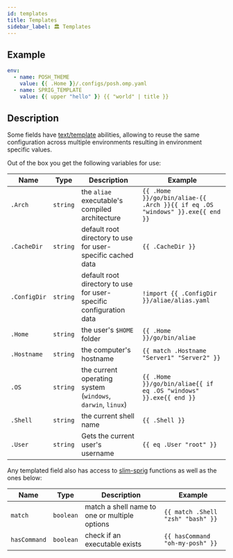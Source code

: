 ```yaml
---
id: templates
title: Templates
sidebar_label: 🏛️ Templates
---
```


## Example

```yaml
env:
  - name: POSH_THEME
    value: {{ .Home }}/.configs/posh.omp.yaml
  - name: SPRIG_TEMPLATE
    value: {{ upper "hello" }} {{ "world" | title }}
```

## Description

Some fields have [text/template][go-text-template] abilities, allowing to reuse the same
configuration across multiple environments resulting in environment specific values.

Out of the box you get the following variables for use:

| Name         | Type      | Description                                                        | Example                                                                      |
| ------------ | --------- | ------------------------------------------------------------------ | ---------------------------------------------------------------------------- |
| `.Arch`      | `string`  | the `aliae` executable's compiled architecture                     | `{{ .Home }}/go/bin/aliae-{{ .Arch }}{{ if eq .OS "windows" }}.exe{{ end }}` |
| `.CacheDir`  | `string`  | default root directory to use for user-specific cached data        | `{{ .CacheDir }}`                                                            |
| `.ConfigDir` | `string`  | default root directory to use for user-specific configuration data | `!import {{ .ConfigDir }}/aliae/alias.yaml`                                  |
| `.Home`      | `string`  | the user's `$HOME` folder                                          | `{{ .Home }}/go/bin/aliae`                                                   |
| `.Hostname`  | `string`  | the computer's hostname                                            | `{{ match .Hostname "Server1" "Server2" }}`                                  |
| `.OS`        | `string`  | the current operating system (`windows`, `darwin`, `linux`)        | `{{ .Home }}/go/bin/aliae{{ if eq .OS "windows" }}.exe{{ end }}`             |
| `.Shell`     | `string`  | the current shell name                                             | `{{ .Shell }}`                                                               |
| `.User`      | `string`  | Gets the current user's username                                   | `{{ eq .User "root" }}`                                                      |

Any templated field also has access to [slim-sprig][slim-sprig] functions as well as the ones below:

| Name         | Type      | Description                                   | Example                            |
| ------------ | --------- | --------------------------------------------- | ---------------------------------- |
| `match`      | `boolean` | match a shell name to one or multiple options | `{{ match .Shell "zsh" "bash" }}`  |
| `hasCommand` | `boolean` | check if an executable exists                 | `{{ hasCommand "oh-my-posh" }}`    |


[go-text-template]: https://golang.org/pkg/text/template/
[slim-sprig]: https://go-task.github.io/slim-sprig/
